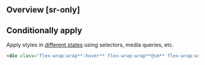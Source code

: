 ## Overview [sr-only]
<Overview/>

## Conditionally apply
Apply styles in [different states](/docs/states-and-queries) using selectors, media queries, etc.
```html
<div class="flex-wrap:wrap**:hover** flex-wrap:wrap**@sm** flex-wrap:wrap**@dark** flex-wrap:wrap**@print**">…</div>
```

